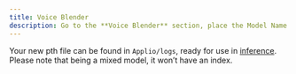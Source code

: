 ```yaml
---
title: Voice Blender
description: Go to the **Voice Blender** section, place the Model Name of your new model, drag or upload the pth A and B files below, adjust the **Audio Blend** if desired, and click the **Fusion** button.
---
```



<ImageZoom src="/images/voice-blender.png" alt="Voice Blender"  width={1000} height={500}  className="rounded shadow-xl shadow-black/10 dark:shadow-white/10 border border-white/10"/>

Your new pth file can be found in `Applio/logs`, ready for use in [inference](/getting-started/download-models). Please note that being a mixed model, it won’t have an index.

<Files>
<Folder name="Applio" defaultOpen>
<Folder name="logs" defaultOpen>
<File name="model.pth" />
</Folder>
</Folder>
</Files>